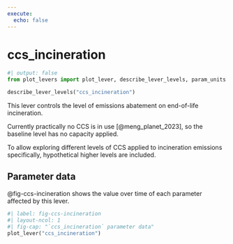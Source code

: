 ```yaml
---
execute:
  echo: false
---
```


# ccs_incineration {#sec-ccs-incineration}

```python
#| output: false
from plot_levers import plot_lever, describe_lever_levels, param_units
```

```python
describe_lever_levels("ccs_incineration")
```

This lever controls the level of emissions abatement on end-of-life incineration.

Currently practically no CCS is in use [@meng_planet_2023], so the baseline level has no capacity applied.

To allow exploring different levels of CCS applied to incineration emissions specifically, hypothetical higher levels are included.

## Parameter data

@fig-ccs-incineration shows the value over time of each parameter affected by this lever.

```python
#| label: fig-ccs-incineration
#| layout-ncol: 1
#| fig-cap: "`ccs_incineration` parameter data"
plot_lever("ccs_incineration")
```
